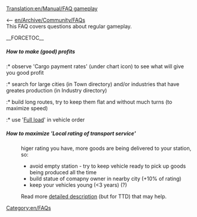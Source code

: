 [[Translation:en/Manual/FAQ gameplay]]
[[Category:en/FAQs]]

<-- [[en/Archive/Community/FAQ]]s<br/>
This FAQ covers questions about regular gameplay.

__FORCETOC__

=====How to make (good) profits=====
:* observe 'Cargo payment rates' (under chart icon) to see what will give you good profit
:* search for large cities (in Town directory) and/or industries that have greates production (in Industry directory)
:* build long routes, try to keep them flat and without much turns (to maximize speed)
:* use '[[en/Manual/Orders#what-do-all-those-other-buttons-do|Full load]]' in vehicle order

=====How to maximize 'Local rating of transport service'=====
:higer rating you have, more goods are being delivered to your station, so:
:* avoid empty station - try to keep vehicle ready to pick up goods being produced all the time
:* build statue of comapny owner in nearby city (+10% of rating)
:* keep your vehicles young (<3 years) (?)

:Read more [http://ttd.cernun.net/info/score.html detailed description] (but for TTD) that may help.